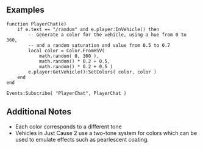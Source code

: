{{Lua/Function |
  prototype = Vehicle:SetColors([[Lua/Shared/Color|Color]] {{arg|color1}}, [[Lua/Shared/Color|Color]] {{arg|color2}}) |
  description = Sets a vehicle's colors immediately.
}}

== Examples ==
<syntaxhighlight>
function PlayerChat(e)
	if e.text == "/random" and e.player:InVehicle() then
		-- Generate a color for the vehicle, using a hue from 0 to 360,
		-- and a random saturation and value from 0.5 to 0.7
		local color = Color.FromHSV( 
			math.random( 0, 360 ), 
			math.random() * 0.2 + 0.5, 
			math.random() * 0.2 + 0.5 )
		e.player:GetVehicle():SetColors( color, color )
	end
end

Events:Subscribe( "PlayerChat", PlayerChat )
</syntaxhighlight>

==Additional Notes==
*Each color corresponds to a different tone
*Vehicles in Just Cause 2 use a two-tone system for colors which can be used to emulate effects such as pearlescent coating.